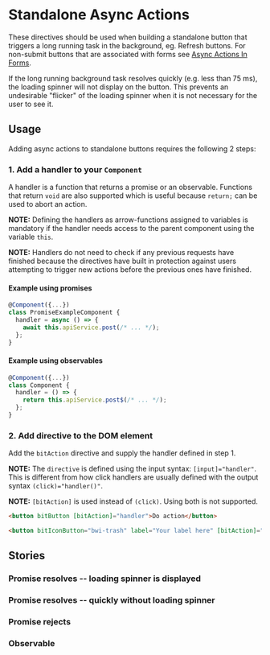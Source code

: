 
<Meta of={stories} />

# Standalone Async Actions

These directives should be used when building a standalone button that triggers a long running task
in the background, eg. Refresh buttons. For non-submit buttons that are associated with forms see
[Async Actions In Forms](?path=/story/component-library-async-actions-in-forms-documentation--page).

If the long running background task resolves quickly (e.g. less than 75 ms), the loading spinner
will not display on the button. This prevents an undesirable "flicker" of the loading spinner when
it is not necessary for the user to see it.

## Usage

Adding async actions to standalone buttons requires the following 2 steps:

### 1. Add a handler to your `Component`

A handler is a function that returns a promise or an observable. Functions that return `void` are
also supported which is useful because `return;` can be used to abort an action.

**NOTE:** Defining the handlers as arrow-functions assigned to variables is mandatory if the handler
needs access to the parent component using the variable `this`.

**NOTE:** Handlers do not need to check if any previous requests have finished because the
directives have built in protection against users attempting to trigger new actions before the
previous ones have finished.

#### Example using promises

```ts
@Component({...})
class PromiseExampleComponent {
  handler = async () => {
    await this.apiService.post(/* ... */);
  };
}
```

#### Example using observables

```ts
@Component({...})
class Component {
  handler = () => {
    return this.apiService.post$(/* ... */);
  };
}
```

### 2. Add directive to the DOM element

Add the `bitAction` directive and supply the handler defined in step 1.

**NOTE:** The `directive` is defined using the input syntax: `[input]="handler"`. This is different
from how click handlers are usually defined with the output syntax `(click)="handler()"`.

**NOTE:** `[bitAction]` is used instead of `(click)`. Using both is not supported.

```html
<button bitButton [bitAction]="handler">Do action</button>

<button bitIconButton="bwi-trash" label="Your label here" [bitAction]="handler"></button>`;
```

## Stories

### Promise resolves -- loading spinner is displayed

<Story of={stories.UsingPromise} />

### Promise resolves -- quickly without loading spinner

<Story of={stories.ActionResolvesQuickly} />

### Promise rejects

<Story of={stories.RejectedPromise} />

### Observable

<Story of={stories.UsingObservable} />
